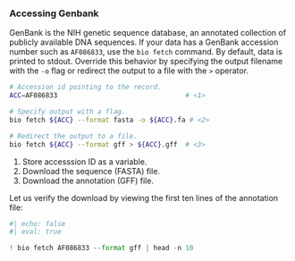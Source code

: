 ### Accessing Genbank

GenBank is the NIH genetic sequence database, an annotated collection of publicly available DNA sequences. If your data has a GenBank accession number such as `AF086833`, use the `bio fetch` command. By default, data is printed to stdout. Override this behavior by specifying the output filename with the `-o` flag or redirect the output to a file with the `>` operator.

```bash
# Accession id pointing to the record.
ACC=AF086833                                # <1>

# Specify output with a flag.
bio fetch ${ACC} --format fasta -o ${ACC}.fa # <2>

# Redirect the output to a file.
bio fetch ${ACC} --format gff > ${ACC}.gff  # <3>
```
1. Store accesssion ID as a variable.
2. Download the sequence (FASTA) file.
3. Download the annotation (GFF) file.

Let us verify the download by viewing the first ten lines of the annotation file:
```python
#| echo: false
#| eval: true

! bio fetch AF086833 --format gff | head -n 10
```
